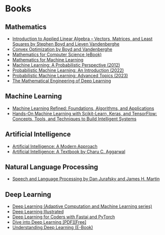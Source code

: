 # Books

## Mathematics
- [Introduction to Applied Linear Algebra – Vectors, Matrices, and Least Squares by Stephen Boyd and Lieven Vandenberghe](https://web.stanford.edu/~boyd/vmls/)
- [Convex Optimization by Boyd and Vandenberghe](https://web.stanford.edu/~boyd/cvxbook/)
- [Mathematics for Computer Science (eBook)](https://courses.csail.mit.edu/6.042/spring18/mcs.pdf?fbclid=IwAR1joXEYZ5hqSHn1lgyjs-KJGFDWrukRmaI7lsweRHxN2jUd54rjQwTr-lg)
- [Mathematics for Machine Learning](https://mml-book.github.io/)
- [Machine Learning: A Probabilistic Perspective (2012)](https://probml.github.io/pml-book/book0.html)
- [Probabilistic Machine Learning: An Introduction (2022)](https://probml.github.io/pml-book/book1.html)
- [Probabilistic Machine Learning: Advanced Topics (2023)](https://probml.github.io/pml-book/book2.html)
- [The Mathematical Engineering of Deep Learning](https://deeplearningmath.org/)

## Machine Learning

- [Machine Learning Refined: Foundations, Algorithms, and Applications](https://www.amazon.com/Machine-Learning-Refined-Foundations-Applications-dp-1108480721/dp/1108480721)
- [Hands-On Machine Learning with Scikit-Learn, Keras, and TensorFlow: Concepts, Tools, and Techniques to Build Intelligent Systems](https://www.amazon.com/Hands-Machine-Learning-Scikit-Learn-TensorFlow/dp/1492032646)

## Artificial Intelligence

- [Artificial Intelligence: A Modern Approach](https://www.amazon.com/Artificial-Intelligence-Approach-ARTIFICIAL-INTELLIGENCE/dp/B008NYIYZS/ref=sr_1_2?keywords=Modern+AI&qid=1578997004&s=books&sr=1-2)
- [Artificial Intelligence: A Textbook by Charu C. Aggarwal](https://www.amazon.com/gp/product/B099PG94QM/ref=dbs_a_def_rwt_hsch_vapi_tkin_p1_i2)


## Natural Language Processing

- [Speech and Language Processing by Dan Jurafsky and James H. Martin](https://web.stanford.edu/~jurafsky/slp3/)

## Deep Learning

- [Deep Learning (Adaptive Computation and Machine Learning series)](https://www.amazon.com/dp/0262035618/ref=rdr_ext_tmb)
- [Deep Learning Illustrated](https://www.deeplearningillustrated.com/)
- [Deep Learning for Coders with Fastai and PyTorch](https://www.amazon.com/Deep-Learning-Coders-fastai-PyTorch/dp/1492045527)
- [Dive into Deep Learning [PDF][Free]](https://d2l.ai/d2l-en.pdf)
- [Understanding Deep Learning (E-Book)](https://udlbook.github.io/udlbook/)